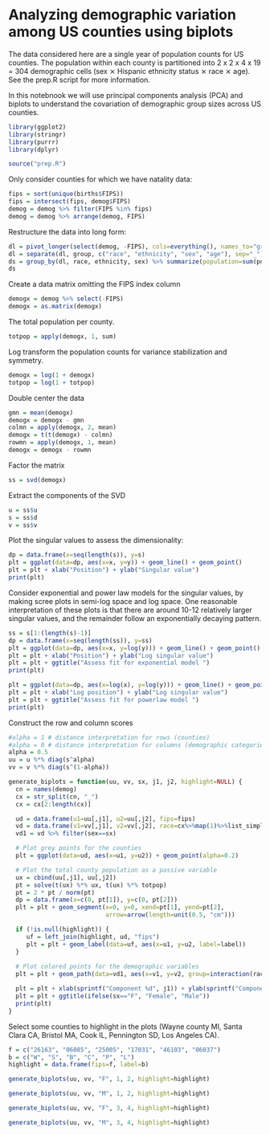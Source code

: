 # Analyzing demographic variation among US counties using biplots

The data considered here are a single year of population counts for US counties. The population within each county is partitioned into 2 x 2 x 4 x 19 = 304 demographic cells (sex ⨯ Hispanic ethnicity status ⨯ race ⨯ age). See the prep.R script for more information.

In this notebnook we will use principal components analysis (PCA) and biplots to understand the covariation of demographic group sizes across US counties.

```r
library(ggplot2)
library(stringr)
library(purrr)
library(dplyr)
```

```r
source("prep.R")
```

Only consider counties for which we have natality data:

```r
fips = sort(unique(births$FIPS))
fips = intersect(fips, demog$FIPS)
demog = demog %>% filter(FIPS %in% fips)
demog = demog %>% arrange(demog, FIPS)
```

Restructure the data into long form:

```r
dl = pivot_longer(select(demog, -FIPS), cols=everything(), names_to="group", values_to="population")
dl = separate(dl, group, c("race", "ethnicity", "sex", "age"), sep="_")
ds = group_by(dl, race, ethnicity, sex) %>% summarize(population=sum(population))
ds
```

Create a data matrix omitting the FIPS index column

```r
demogx = demog %>% select(-FIPS)
demogx = as.matrix(demogx)
```

The total population per county.

```r
totpop = apply(demogx, 1, sum)
```

Log transform the population counts for variance stabilization and symmetry.

```r
demogx = log(1 + demogx)
totpop = log(1 + totpop)
```

Double center the data

```r
gmn = mean(demogx)
demogx = demogx - gmn
colmn = apply(demogx, 2, mean)
demogx = t(t(demogx) - colmn)
rowmn = apply(demogx, 1, mean)
demogx = demogx - rowmn
```

Factor the matrix

```r
ss = svd(demogx)
```

Extract the components of the SVD

```r
u = ss$u
s = ss$d
v = ss$v
```

Plot the singular values to assess the dimensionality:

```r
dp = data.frame(x=seq(length(s)), y=s)
plt = ggplot(data=dp, aes(x=x, y=y)) + geom_line() + geom_point()
plt = plt + xlab("Position") + ylab("Singular value")
print(plt)
```
Consider exponential and power law models for the singular values, by making scree plots in semi-log space and log space.  One reasonable interpretation of these plots is that there are around 10-12 relatively larger singular values, and the remainder follow an exponentially decaying pattern.

```r
ss = s[1:(length(s)-1)]
dp = data.frame(x=seq(length(ss)), y=ss)
plt = ggplot(data=dp, aes(x=x, y=log(y))) + geom_line() + geom_point()
plt = plt + xlab("Position") + ylab("Log singular value")
plt = plt + ggtitle("Assess fit for exponential model ")
print(plt)
```
```r
plt = ggplot(data=dp, aes(x=log(x), y=log(y))) + geom_line() + geom_point()
plt = plt + xlab("Log position") + ylab("Log singular value")
plt = plt + ggtitle("Assess fit for powerlaw model ")
print(plt)
```

Construct the row and column scores

```r
#alpha = 1 # distance interpretation for rows (counties)
#alpha = 0 # distance interpretation for columns (demographic categories)
alpha = 0.5
uu = u %*% diag(s^alpha)
vv = v %*% diag(s^(1-alpha))
```

```r
generate_biplots = function(uu, vv, sx, j1, j2, highlight=NULL) {
  cn = names(demog)
  cx = str_split(cn, "_")
  cx = cx[2:length(cx)]

  ud = data.frame(u1=uu[,j1], u2=uu[,j2], fips=fips)
  vd = data.frame(v1=vv[,j1], v2=vv[,j2], race=cx%>%map(1)%>%list_simplify, eth=cx%>%map(2)%>%as_vector, sex=cx%>%map(3)%>%as_vector)
  vd1 = vd %>% filter(sex==sx)

  # Plot grey points for the counties
  plt = ggplot(data=ud, aes(x=u1, y=u2)) + geom_point(alpha=0.2)

  # Plot the total county population as a passive variable
  ux = cbind(uu[,j1], uu[,j2])
  pt = solve(t(ux) %*% ux, t(ux) %*% totpop)
  pt = 2 * pt / norm(pt)
  dp = data.frame(x=c(0, pt[1]), y=c(0, pt[2]))
  plt = plt + geom_segment(x=0, y=0, xend=pt[1], yend=pt[2], 
                           arrow=arrow(length=unit(0.5, "cm")))

  if (!is.null(highlight)) {
     uf = left_join(highlight, ud, "fips")
     plt = plt + geom_label(data=uf, aes(x=u1, y=u2, label=label))
  }
    
  # Plot colored points for the demographic variables
  plt = plt + geom_path(data=vd1, aes(x=v1, y=v2, group=interaction(race, eth), color=interaction(race, eth)))

  plt = plt + xlab(sprintf("Component %d", j1)) + ylab(sprintf("Component %d", j2))
  plt = plt + ggtitle(ifelse(sx=="F", "Female", "Male"))
  print(plt)
}
```

Select some counties to highlight in the plots (Wayne county MI, Santa Clara CA, Bristol MA, Cook IL, Pennington SD, Los Angeles CA).

```r
f = c("26163", "06085", "25005", "17031", "46103", "06037")
b = c("W", "S", "B", "C", "P", "L")
highlight = data.frame(fips=f, label=b)
```

```r
generate_biplots(uu, vv, "F", 1, 2, highlight=highlight)
```

```r
generate_biplots(uu, vv, "M", 1, 2, highlight=highlight)
```

```r
generate_biplots(uu, vv, "F", 3, 4, highlight=highlight)
```

```r
generate_biplots(uu, vv, "M", 3, 4, highlight=highlight)
```